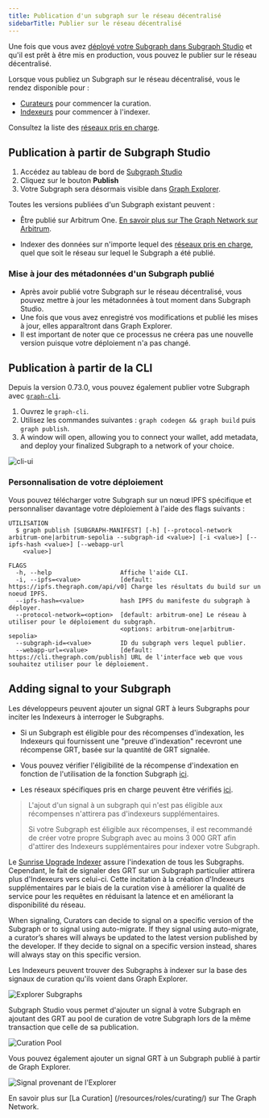 ```yaml
---
title: Publication d'un subgraph sur le réseau décentralisé
sidebarTitle: Publier sur le réseau décentralisé
---
```


Une fois que vous avez [déployé votre Subgraph dans Subgraph Studio](/deploying/deploying-a-subgraph-to-studio/) et qu'il est prêt à être mis en production, vous pouvez le publier sur le réseau décentralisé.

Lorsque vous publiez un Subgraph sur le réseau décentralisé, vous le rendez disponible pour :

- [Curateurs](/resources/roles/curating/) pour commencer la curation.
- [Indexeurs](/indexing/overview/) pour commencer à l'indexer.

<VideoEmbed title="How to Publish a Subgraph to Arbitrum" youtube="satdwdbvzAQ" />

Consultez la liste des [réseaux pris en charge](/supported-networks/).

## Publication à partir de Subgraph Studio

1. Accédez au tableau de bord de [Subgraph Studio](https://thegraph.com/studio/)
2. Cliquez sur le bouton **Publish**
3. Votre Subgraph sera désormais visible dans [Graph Explorer](https://thegraph.com/explorer/).

Toutes les versions publiées d'un Subgraph existant peuvent :

- Être publié sur Arbitrum One. [En savoir plus sur The Graph Network sur Arbitrum](/archived/arbitrum/arbitrum-faq/).

- Indexer des données sur n'importe lequel des [réseaux pris en charge](/supported-networks/), quel que soit le réseau sur lequel le Subgraph a été publié.

### Mise à jour des métadonnées d'un Subgraph publié

- Après avoir publié votre Subgraph sur le réseau décentralisé, vous pouvez mettre à jour les métadonnées à tout moment dans Subgraph Studio.
- Une fois que vous avez enregistré vos modifications et publié les mises à jour, elles apparaîtront dans Graph Explorer.
- Il est important de noter que ce processus ne créera pas une nouvelle version puisque votre déploiement n'a pas changé.

## Publication à partir de la CLI

Depuis la version 0.73.0, vous pouvez également publier votre Subgraph avec [`graph-cli`](https://github.com/graphprotocol/graph-tooling/tree/main/packages/cli).

1. Ouvrez le `graph-cli`.
2. Utilisez les commandes suivantes : `graph codegen && graph build` puis `graph publish`.
3. A window will open, allowing you to connect your wallet, add metadata, and deploy your finalized Subgraph to a network of your choice.

![cli-ui](/img/cli-ui.png)

### Personnalisation de votre déploiement

Vous pouvez télécharger votre Subgraph sur un nœud IPFS spécifique et personnaliser davantage votre déploiement à l'aide des flags suivants :

```
UTILISATION
  $ graph publish [SUBGRAPH-MANIFEST] [-h] [--protocol-network arbitrum-one|arbitrum-sepolia --subgraph-id <value>] [-i <value>] [--ipfs-hash <value>] [--webapp-url
    <value>]

FLAGS
  -h, --help                   Affiche l'aide CLI.
  -i, --ipfs=<value>           [default: https://ipfs.thegraph.com/api/v0] Charge les résultats du build sur un noeud IPFS.
  --ipfs-hash=<value>          hash IPFS du manifeste du subgraph à déployer.
  --protocol-network=<option>  [default: arbitrum-one] Le réseau à utiliser pour le déploiement du subgraph.
                               <options: arbitrum-one|arbitrum-sepolia>
  --subgraph-id=<value>        ID du subgraph vers lequel publier.
  --webapp-url=<value>         [default: https://cli.thegraph.com/publish] URL de l'interface web que vous souhaitez utiliser pour le déploiement.

```

## Adding signal to your Subgraph

Les développeurs peuvent ajouter un signal GRT à leurs Subgraphs pour inciter les Indexeurs à interroger le Subgraphs.

- Si un Subgraph est éligible pour des récompenses d'indexation, les Indexeurs qui fournissent une "preuve d'indexation" recevront une récompense GRT, basée sur la quantité de GRT signalée.

- Vous pouvez vérifier l'éligibilité de la récompense d'indexation en fonction de l'utilisation de la fonction Subgraph [ici](https://github.com/graphprotocol/indexer/blob/main/docs/feature-support-matrix.md).

- Les réseaux spécifiques pris en charge peuvent être vérifiés [ici](/supported-networks/).

> L'ajout d'un signal à un subgraph qui n'est pas éligible aux récompenses n'attirera pas d'indexeurs supplémentaires.
>
> Si votre Subgraph est éligible aux récompenses, il est recommandé de créer votre propre Subgraph avec au moins 3 000 GRT afin d'attirer des Indexeurs supplémentaires pour indexer votre Subgraph.

Le [Sunrise Upgrade Indexer](/archived/sunrise/#what-is-the-upgrade-indexer) assure l'indexation de tous les Subgraphs. Cependant, le fait de signaler des GRT sur un Subgraph particulier attirera plus d'Indexeurs vers celui-ci. Cette incitation à la création d'Indexeurs supplémentaires par le biais de la curation vise à améliorer la qualité de service pour les requêtes en réduisant la latence et en améliorant la disponibilité du réseau.

When signaling, Curators can decide to signal on a specific version of the Subgraph or to signal using auto-migrate. If they signal using auto-migrate, a curator’s shares will always be updated to the latest version published by the developer. If they decide to signal on a specific version instead, shares will always stay on this specific version.

Les Indexeurs peuvent trouver des Subgraphs à indexer sur la base des signaux de curation qu'ils voient dans Graph Explorer.

![Explorer Subgraphs](/img/explorer-subgraphs.png)

Subgraph Studio vous permet d'ajouter un signal à votre Subgraph en ajoutant des GRT au pool de curation de votre Subgraph lors de la même transaction que celle de sa publication.

![Curation Pool](/img/curate-own-subgraph-tx.png)

Vous pouvez également ajouter un signal GRT à un Subgraph publié à partir de Graph Explorer.

![Signal provenant de l'Explorer](/img/signal-from-explorer.png)

En savoir plus sur [La Curation] (/resources/roles/curating/) sur The Graph Network.

